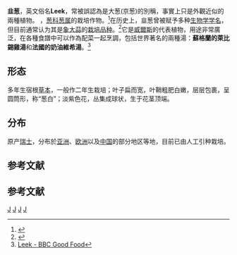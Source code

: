 {{Infobox Cultivar 
| species = ''Allium ampeloprasum''
| authority = [[卡尔·林奈|L.]]
| group = 韭葱 (porrum）组，原以为是分开物种 ''Allium porrum''
<!--| cultivar = 许多，见正文 -->
}}
'''韭葱'''，英文俗名'''Leek'''，常被誤認為是大葱(京葱)的別稱，事實上只是外觀近似的兩種植物。<!--ref>[https://blog.xuite.net/magicman/magicmanblog/505397830-%25E9%259F%25AD%25E8%2594%25A5part+I+-+%25E9%259F%25AD%25E8%2594%25A5%25E9%2587%258B%25E7%2596%2591+%25E2%2580%2593+%25E5%258F%2588%25E4%25B8%2580%25E5%2580%258B%25E5%25BF%2585%25E4%25B9%259F%25E6%25AD%25A3%25E5%2590%258D%25E4%25B9%258E%25EF%25BC%259F 韭蔥part I - 韭蔥釋疑 – 又一個必也正名乎？]</ref-->，[[葱科|葱科]][[葱属|葱属]]的栽培作物。<ref>{{cite web| url =http://www.bioinfo.cn/db05/KmzwSpecies.php?action=view&id=1201| title =韭葱| work =《中国高等植物数据库全库》| publisher =中国科学院微生物研究所| author =昆明植物研究所| accessdate =2009-02-22| deadurl =yes| archiveurl =https://web.archive.org/web/20160304235434/http://www.bioinfo.cn/db05/KmzwSpecies.php?action=view&id=1201| archivedate =2016-03-04}}</ref>在历史上，韭葱曾被赋予多种[[学名|生物学学名]]，但目前通常认为其是[[象大蒜|象大蒜]]的[[栽培品种|栽培品种]]。<ref name="WCSP_294972">{{Citation |contribution=''Allium ampeloprasum''|title=World Checklist of Selected Plant Families |publisher={{link-en|基尤皇家植物园|Royal Botanic Gardens, Kew}} |url=http://apps.kew.org/wcsp/namedetail.do?name_id=294972 |accessdate=2013-02-01}}</ref>它是[[威爾斯|威爾斯]]的代表植物，用途非常廣泛，在各種食譜中可以作為配菜一起烹調，包括世界著名的兩種湯：'''蘇格蘭的萊比錫雞湯'''和'''法國的奶油維希湯'''。<ref>[https://www.bbcgoodfood.com/glossary/leek-glossary Leek - BBC Good Food]</ref>

== 形态 ==
多年生宿根[[草本|草本]]，一般作二年生栽培；叶子扁而宽，叶鞘粗肥白嫩，层层包裹，呈圆筒形，称“葱白”；淡紫色花，丛集成球状，生于花茎顶端。

== 分布 ==
原产[[瑞士|瑞士]]，分布於[[亚洲|亚洲]]、[[欧洲|欧洲]]以及[[中国|中国]]的部分地区等地，目前已由人工引种栽培。

== 参考文献 ==
{{reflist}}

{{植物小作品}}
{{taxonbar}}

[[Category:象大蒜|J]]
[[Category:葱属|J]]

<references />

== 参考文献 ==
{{reflist}}

{{植物小作品}}
{{taxonbar}}

[[Category:象大蒜|J]]
[[Category:葱属|J]]